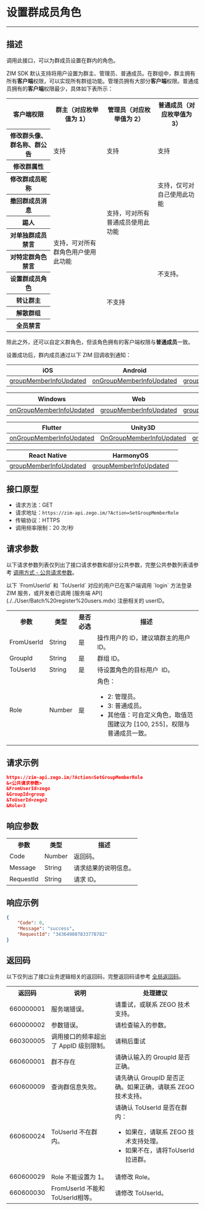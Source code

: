 # 设置群成员角色

- - -

## 描述

调用此接口，可以为群成员设置在群内的角色。

ZIM SDK 默认支持将用户设置为群主、管理员、普通成员。在群组中，群主拥有所有**客户端**权限，可以实现所有群组功能。管理员拥有大部分**客户端**权限。普通成员拥有的**客户端**权限最少，具体如下表所示：

<table>
<tbody><tr>
<th>客户端权限</th>
<th>群主（对应枚举值为 1）</th>
<th>管理员（对应枚举值为 2）</th>
<th>普通成员（对应枚举值为 3）</th>
</tr>
<tr>
<th>修改群头像、群名称、群公告</th>
<td rowspan="2">支持</td>
<td rowspan="2">支持</td>
<td rowspan="2">支持</td>
</tr>
<tr>
<th>修改群属性</th>
</tr>
<tr>
<th>修改群成员昵称</th>
<td rowspan="9">支持，可对所有群角色用户使用此功能</td>
<td rowspan="5">支持，可对所有普通成员使用此功能</td>
<td rowspan="2">支持，仅可对自己使用此功能</td>
</tr>
<tr>
<th>撤回群成员消息</th>
</tr>
<tr>
<th>踢人</th>
<td rowspan="7">不支持。</td>
</tr>
<tr>
<th>对单独群成员禁言</th>
</tr>
<tr>
<th>对特定群角色禁言</th>
</tr>
<tr>
<th>设置群成员角色</th>
<td rowspan="4">不支持</td>
</tr>
<tr>
<th>转让群主</th>
</tr>
<tr>
<th>解散群组</th>
</tr>
<tr>
<th>全员禁言</th>
</tr>
</tbody></table>

除此之外，还可以自定义群角色，但该角色拥有的客户端权限与**普通成员**一致。

设置成功后，群内成员通过以下 ZIM 回调收到通知：

| iOS | Android | macOS |
|-----|---------|--------|
| [groupMemberInfoUpdated](https://doc-zh.zego.im/article/api?doc=zim_API~objective-c_ios~protocol~ZIMEventHandler#zim-group-member-info-updated-operated-info-group-id) | [onGroupMemberInfoUpdated](https://doc-zh.zego.im/article/api?doc=zim_API~java_android~class~ZIMEventHandler#on-group-member-info-updated) | [groupMemberInfoUpdated](https://doc-zh.zego.im/article/api?doc=zim_API~objective-c_macos~protocol~ZIMEventHandler#zim-group-member-info-updated-operated-info-group-id) |

| Windows | Web | 小程序 |
|---------|-----|---------|
| [onGroupMemberInfoUpdated](https://doc-zh.zego.im/article/api?doc=zim_API~cpp_windows~class~ZIMEventHandler#on-group-member-info-updated) | [groupMemberInfoUpdated](https://doc-zh.zego.im/article/api?doc=zim_API~javascript_web~interface~ZIMEventHandler#group-member-info-updated) | [groupMemberInfoUpdated](https://doc-zh.zego.im/article/api?doc=zim_API~javascript_wxxcx~interface~ZIMEventHandler#group-member-info-updated) |

| Flutter | Unity3D | uni-app |
|---------|---------|---------|
| [onGroupMemberInfoUpdated](https://pub.dev/documentation/zego_zim/latest/zego_zim/ZIMEventHandler/onGroupMemberInfoUpdated.html) | [OnGroupMemberInfoUpdated](https://doc-zh.zego.im/article/api?doc=zim_API~cs_unity3d~class~ZIMEventHandler#on-group-member-info-updated) | [groupMemberInfoUpdated](https://doc-zh.zego.im/article/api?doc=zim_API~javascript_uni-app~interface~ZIMEventHandler#group-member-info-updated) |

| React Native | HarmonyOS | |
|---------|--------------|---|
| [groupMemberInfoUpdated](https://doc-zh.zego.im/article/api?doc=zim_API~javascript_react-native~interface~ZIMEventHandler#group-member-info-updated) | [groupMemberInfoUpdated](https://doc-zh.zego.im/article/api?doc=zim_API~javascript_harmony~interface~ZIMEventHandler#group-member-info-updated) | |

## 接口原型

- 请求方法：GET
- 请求地址：`https://zim-api.zego.im/?Action=SetGroupMemberRole`
- 传输协议：HTTPS
- 调用频率限制：20 次/秒

## 请求参数

以下请求参数列表仅列出了接口请求参数和部分公共参数，完整公共参数列表请参考 [调用方式 - 公共请求参数](../Accessing%20Server%20APIs.mdx#2-公共参数)。

<Note title="说明">
以下 `FromUserId` 和 `ToUserId` 对应的用户已在客户端调用 `login` 方法登录 ZIM 服务，或开发者已调用 [服务端 API](./../User/Batch%20register%20users.mdx) 注册相关的 userID。
</Note>

<table>
<tbody><tr>
<th>参数</th>
<th>类型</th>
<th>是否必选</th>
<th>描述</th>
</tr>
<tr>
<td>FromUserId</td>
<td>String</td>
<td>是</td>
<td>操作用户的 ID，建议填群主的用户 ID。</td>
</tr>
<tr>
<td>GroupId</td>
<td>String</td>
<td>是</td>
<td>群组 ID。</td>
</tr>
<tr>
<td>ToUserId</td>
<td>String</td>
<td>是</td>
<td>待设置角色的目标用户&nbsp; ID。</td>
</tr>
<tr>
<td>Role</td>
<td>Number</td>
<td>是</td>
<td>角色：<ul><li>2: 管理员。</li><li>3: 普通成员。</li><li>其他值：可自定义角色，取值范围建议为 [100, 255]，权限与普通成员一致。</li></ul></td>
</tr>
</tbody></table>

## 请求示例

```json
https://zim-api.zego.im/?Action=SetGroupMemberRole
&<公共请求参数>
&FromUserId=zego
&GroupId=group
&ToUserId=zego2
&Role=3
```

## 响应参数

<table>
<tbody><tr data-row-level="1">
<th>参数</th>
<th>类型</th>
<th>描述</th>
</tr>
<tr data-row-level="2">
<td>Code</td>
<td>Number</td>
<td>返回码。</td>
</tr>
<tr data-row-level="3">
<td>Message</td>
<td>String</td>
<td>请求结果的说明信息。</td>
</tr>
<tr data-row-level="4">
<td>RequestId</td>
<td>String</td>
<td>请求 ID。</td>
</tr>
</tbody></table>

## 响应示例

```json
{
    "Code": 0,
    "Message": "success",
    "RequestId": "343649807833778782"
}
```

## 返回码

以下仅列出了接口业务逻辑相关的返回码，完整返回码请参考 [全局返回码](../Return%20codes.mdx)。

<table>
<tbody><tr>
<th>返回码</th>
<th>说明</th>
<th>处理建议</th>
</tr>
<tr>
<td>660000001</td>
<td>服务端错误。</td>
<td>请重试，或联系 ZEGO 技术支持。</td>
</tr>
<tr>
<td>660000002</td>
<td>参数错误。</td>
<td>请检查输入的参数。</td>
</tr>
<tr>
<td>660300005</td>
<td>调用接口的频率超出了 AppID 级别限制。</td>
<td>请稍后重试</td>
</tr>
<tr>
<td>660600001</td>
<td>群不存在</td>
<td>请确认输入的 GroupId 是否正确。</td>
</tr>
<tr>
<td>660600009</td>
<td>查询群信息失败。</td>
<td>请先确认 GroupID 是否正确。如果正确，请联系 ZEGO 技术支持。</td>
</tr>
<tr>
<td>660600024</td>
<td>ToUserId 不在群内。</td>
<td>请确认 ToUserId 是否在群内：
<ul><li>如果在，请联系 ZEGO 技术支持处理。 </li><li>如果不在，请将ToUserId 拉进群。</li></ul></td>
</tr>
<tr>
<td>660600029</td>
<td>Role 不能设置为 1。</td>
<td>请修改 Role。</td>
</tr>
<tr>
<td>660600030</td>
<td>FromUserId 不能和 ToUserId相等。</td>
<td>请修改 ToUserId。</td>
</tr>
</tbody></table>
